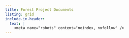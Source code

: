 ```yaml
---
title: Forest Project Documents
listing: grid
include-in-header: 
  text: |
    <meta name="robots" content="noindex, nofollow" />
---
```


